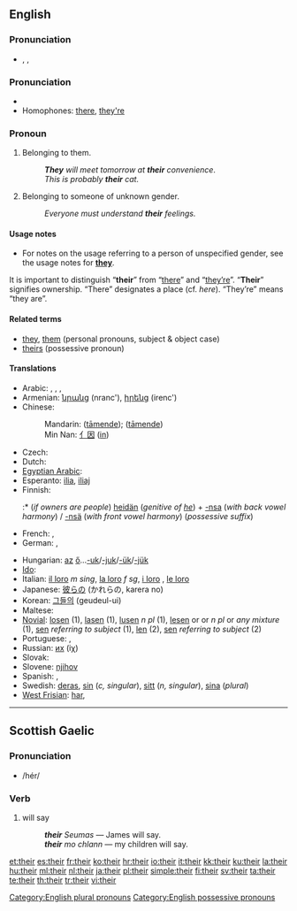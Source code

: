 ==English==
{{rank|my|were|are|37|their|one|so|me}}

===Pronunciation===
* {{enPR|''th''âr}}, {{IPA|/ðeɚ/}}, {{SAMPA|/De@(r)/}}
===Pronunciation===
*{{audio|en-us-their.ogg|Audio (US)}}
* Homophones: [[there]], [[they're]]

===Pronoun===
{{wikipedia}}
{{en-pron}}

# {{possessive}} Belonging to them.
#: '''''They''' will meet tomorrow at '''their''' convenience''.
#: ''This is probably '''their''' cat.''
# {{possessive}} Belonging to someone of unknown gender.
#: ''Everyone must understand '''their''' feelings.''

====Usage notes====
* For notes on the usage referring to a person of unspecified gender, see the usage notes for '''[[they]]'''.

It is important to distinguish “'''their'''” from “[[there]]” and “[[they're|they’re]]”.  “'''Their'''” signifies ownership.  “There” designates a place (cf. ''here'').  “They’re” means “they are”.

====Related terms====
* [[they]], [[them]] (personal pronouns, subject & object case)
* [[theirs]] (possessive pronoun)

====Translations====
{{trans-top}}
* Arabic: {{Arab|[[لهم]]}} {{unicode|(láhum)}}, {{t+|ar|هم|alt='''ـهُمْ'''|tr=-hum|sc=Arab}} {{m}}, {{t-|ar|هن|alt='''ـهُنَّ'''|tr=-hunna|sc=Arab}} {{f}}, {{t-|ar|هما|alt='''ـهُما'''|tr=-huma|sc=Arab}} {{dual}}
* Armenian: [[նրանց]] (nranc'), [[իրենց]] (irenc')
* Chinese:
*: Mandarin: {{zh-ts|他們的|他们的}} ([[tāmende]]); {{zh-ts|她們的|她们的}} ([[tāmende]])
*: Min Nan: [[亻因]] ([[in]])
* Czech: {{t+|cs|jejich}}
* Dutch: {{t+|nl|hun}}
* [[Egyptian Arabic]]: {{tø|arz|هم|alt='''ـهم'''|tr=-hum|sc=Arab|xs=Egyptian Arabic}}
* Esperanto: [[ilia]], [[iliaj]]
* Finnish:
*:* (''if owners are people'') [[heidän]] (''genitive of [[he]]'') + [[-nsa#Finnish|-nsa]] (''with back vowel harmony'') / [[-nsä#Finnish|-nsä]] (''with front vowel harmony'') (''possessive suffix'')
* French: {{t+|fr|leur|s}}, {{t+|fr|leurs|p}}
* German: {{t+|de|ihr}}, {{t+|de|ihre}}
{{trans-mid}}
* Hungarian: [[az]] [[ő]]...[[-uk]]/[[-juk]]/[[-ük]]/[[-jük]]
* [[Ido]]: {{t+|io|lia|xs=Ido}}
* Italian: [[il loro]] ''m sing'', [[la loro]] ''f sg'', [[i loro]] {{m|p}}, [[le loro]] {{f|p}}
* Japanese: [[彼ら]]の (かれらの, karera no)
* Korean: [[그들의]] (geudeul-ui)
* Maltese: {{t-|mt|tagħhom|xs=Maltese}}
* [[Novial]]: [[losen]] {{m|p}} (1), [[lasen]] {{f|p}} (1), [[lusen]] ''n pl '' (1), [[lesen]] {{m|p}} or {{f|p}} or ''n pl'' or ''any mixture'' (1), [[sen]] ''referring to subject'' (1), [[len]] (2), [[sen]] ''referring to subject'' (2)
* Portuguese: {{t+|pt|seu}}, {{t+|pt|seus}}
* Russian: [[их]] (iχ)
* Slovak: {{t-|sk|ich}}
* Slovene: [[njihov]]
* Spanish: {{t+|es|su|s}}, {{t+|es|sus|p}}
* Swedish: [[deras]], [[sin]] (''c, singular''), [[sitt]] (''n, singular''), [[sina]] (''plural'')
* [[West Frisian]]: [[har]],  {{t|fy|harren}}
{{trans-bottom}}

[[Category:English plural pronouns]]
[[Category:English possessive pronouns]]

----

==Scottish Gaelic==

===Pronunciation===
* /hér/

===Verb===
{{infl|gd|verb}}

# will say
#: '''''their''' Seumas'' &mdash; James will say.
#: '''''their''' mo chlann'' &mdash; my children will say.

[[et:their]]
[[es:their]]
[[fr:their]]
[[ko:their]]
[[hr:their]]
[[io:their]]
[[it:their]]
[[kk:their]]
[[ku:their]]
[[la:their]]
[[hu:their]]
[[ml:their]]
[[nl:their]]
[[ja:their]]
[[pl:their]]
[[simple:their]]
[[fi:their]]
[[sv:their]]
[[ta:their]]
[[te:their]]
[[th:their]]
[[tr:their]]
[[vi:their]]